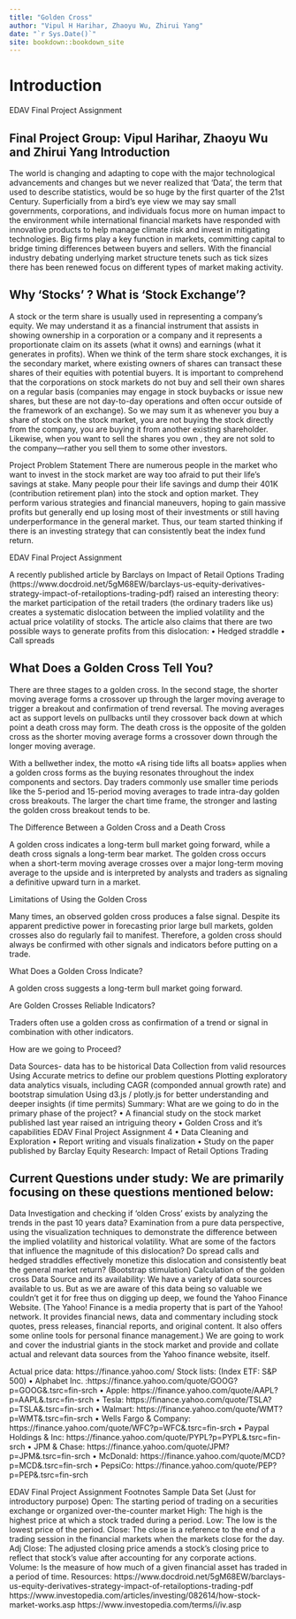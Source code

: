 ```yaml
--- 
title: "Golden Cross"
author: "Vipul H Harihar, Zhaoyu Wu, Zhirui Yang"
date: "`r Sys.Date()`"
site: bookdown::bookdown_site
---
```


# Introduction

EDAV Final Project Assignment

## Final Project Group: Vipul Harihar, Zhaoyu Wu and Zhirui Yang Introduction

The world is changing and adapting to cope with the major technological advancements and changes but we never realized that ‘Data’, the term that used to describe statistics, would be so huge by the first quarter of the 21st Century. Superficially from a bird's eye view we may say small governments, corporations, and individuals focus more on human impact to the environment while international financial markets have responded with innovative products to help manage climate risk and invest in mitigating technologies. Big firms play a key function in markets, committing capital to bridge timing differences between buyers and sellers. With the financial industry debating underlying market structure tenets such as tick sizes there has been renewed focus on different types of market making activity.

## Why ‘Stocks’ ? What is ‘Stock Exchange’? 
A stock or the term share is usually used in representing a company's equity. We may understand it as a financial instrument that assists in showing ownership in a corporation or a company and it represents a proportionate claim on its assets (what it owns) and earnings (what it generates in profits). When we think of the term share stock exchanges, it is the secondary market, where existing owners of shares can transact these shares of their equities with potential buyers. It is important to comprehend that the corporations on stock markets do not buy and sell their own shares on a regular basis (companies may engage in stock buybacks or issue new shares, but these are not day-to-day operations and often occur outside of the framework of an exchange). So we may sum it as whenever you buy a share of stock on the stock market, you are not buying the stock directly from the company, you are buying it from another existing shareholder. Likewise, when you want to sell the shares you own , they are not sold to the company—rather you sell them to some other investors.

Project Problem Statement There are numerous people in the market who want to invest in the stock market are way too afraid to put their life’s savings at stake. Many people pour their life savings and dump their 401K (contribution retirement plan) into the stock and option market. They perform various strategies and financial maneuvers, hoping to gain massive profits but generally end up losing most of their investments or still having underperformance in the general market. Thus, our team started thinking if there is an investing strategy that can consistently beat the index fund return.

EDAV Final Project Assignment

A recently published article by Barclays on Impact of Retail Options Trading (https://www.docdroid.net/5gM68EW/barclays-us-equity-derivatives-strategy-impact-of-retailoptions-trading-pdf) raised an interesting theory: the market participation of the retail traders (the ordinary traders like us) creates a systematic dislocation between the implied volatility and the actual price volatility of stocks. The article also claims that there are two possible ways to generate profits from this dislocation: • Hedged straddle • Call spreads

##  What Does a Golden Cross Tell You?

There are three stages to a golden cross. In the second stage, the shorter moving average forms a crossover up through the larger moving average to trigger a breakout and confirmation of trend reversal. The moving averages act as support levels on pullbacks until they crossover back down at which point a death cross may form. The death cross is the opposite of the golden cross as the shorter moving average forms a crossover down through the longer moving average.

With a bellwether index, the motto «A rising tide lifts all boats» applies when a golden cross forms as the buying resonates throughout the index components and sectors. Day traders commonly use smaller time periods like the 5-period and 15-period moving averages to trade intra-day golden cross breakouts. The larger the chart time frame, the stronger and lasting the golden cross breakout tends to be.

The Difference Between a Golden Cross and a Death Cross

A golden cross indicates a long-term bull market going forward, while a death cross signals a long-term bear market. The golden cross occurs when a short-term moving average crosses over a major long-term moving average to the upside and is interpreted by analysts and traders as signaling a definitive upward turn in a market.

Limitations of Using the Golden Cross

Many times, an observed golden cross produces a false signal. Despite its apparent predictive power in forecasting prior large bull markets, golden crosses also do regularly fail to manifest. Therefore, a golden cross should always be confirmed with other signals and indicators before putting on a trade.

What Does a Golden Cross Indicate?

A golden cross suggests a long-term bull market going forward.

Are Golden Crosses Reliable Indicators?

Traders often use a golden cross as confirmation of a trend or signal in combination with other indicators.

How are we going to Proceed?

Data Sources- data has to be historical
Data Collection from valid resources
Using Accurate metrics to define our problem questions
Plotting exploratory data analytics visuals, including CAGR (componded annual growth rate) and bootstrap simulation
Using d3.js / plotly.js for better understanding and deeper insights (if time permits)
Summary: What are we going to do in the primary phase of the project? 
• A financial study on the stock market published last year raised an intriguing theory 
• Golden Cross and it’s capabilities EDAV Final Project Assignment 4 
• Data Cleaning and Exploration
• Report writing and visuals finalization 
• Study on the paper published by Barclay Equity Research: Impact of Retail Options Trading

## Current Questions under study: We are primarily focusing on these questions mentioned below:

Data Investigation and checking if ‘olden Cross’ exists by analyzing the trends in the past 10 years data?
Examination from a pure data perspective, using the visualization techniques to demonstrate the difference between the implied volatility and historical volatility.
What are some of the factors that influence the magnitude of this dislocation?
Do spread calls and hedged straddles effectively monetize this dislocation and consistently beat the general market return? (Bootstrap stimulation)
Calculation of the golden cross Data Source and its availability: We have a variety of data sources available to us. But as we are aware of this data being so valuable we couldn’t get it for free thus on digging up deep, we found the Yahoo Finance Website. (The Yahoo! Finance is a media property that is part of the Yahoo! network. It provides financial news, data and commentary including stock quotes, press releases, financial reports, and original content. It also offers some online tools for personal finance management.) We are going to work and cover the industrial giants in the stock market and provide and collate actual and relevant data sources from the Yahoo finance website, itself. 

Actual price data: https://finance.yahoo.com/ Stock lists: (Index ETF: S&P 500) • Alphabet Inc. :https://finance.yahoo.com/quote/GOOG?p=GOOG&.tsrc=fin-srch • Apple: https://finance.yahoo.com/quote/AAPL?p=AAPL&.tsrc=fin-srch • Tesla: https://finance.yahoo.com/quote/TSLA?p=TSLA&.tsrc=fin-srch • Walmart: https://finance.yahoo.com/quote/WMT?p=WMT&.tsrc=fin-srch • Wells Fargo & Company: https://finance.yahoo.com/quote/WFC?p=WFC&.tsrc=fin-srch • Paypal Holdings & Inc: https://finance.yahoo.com/quote/PYPL?p=PYPL&.tsrc=fin-srch • JPM & Chase: https://finance.yahoo.com/quote/JPM?p=JPM&.tsrc=fin-srch • McDonald: https://finance.yahoo.com/quote/MCD?p=MCD&.tsrc=fin-srch • PepsiCo: https://finance.yahoo.com/quote/PEP?p=PEP&.tsrc=fin-srch

EDAV Final Project Assignment Footnotes Sample Data Set (Just for introductory purpose) Open: The starting period of trading on a securities exchange or organized over-the-counter market High: The high is the highest price at which a stock traded during a period. Low: The low is the lowest price of the period. Close: The close is a reference to the end of a trading session in the financial markets when the markets close for the day. Adj Close: The adjusted closing price amends a stock's closing price to reflect that stock's value after accounting for any corporate actions. Volume: Is the measure of how much of a given financial asset has traded in a period of time. Resources: https://www.docdroid.net/5gM68EW/barclays-us-equity-derivatives-strategy-impact-of-retailoptions-trading-pdf https://www.investopedia.com/articles/investing/082614/how-stock-market-works.asp https://www.investopedia.com/terms/i/iv.asp